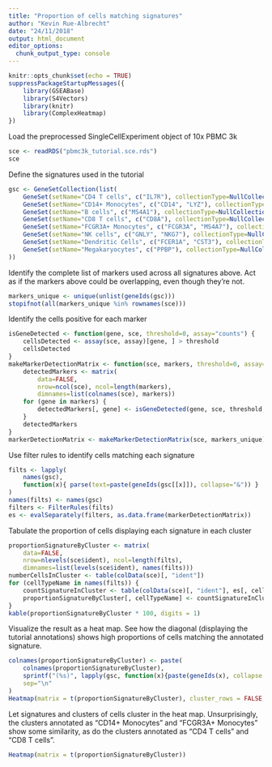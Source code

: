 ```yaml
---
title: "Proportion of cells matching signatures"
author: "Kevin Rue-Albrecht"
date: "24/11/2018"
output: html_document
editor_options: 
  chunk_output_type: console
---
```


```r
knitr::opts_chunk$set(echo = TRUE)
suppressPackageStartupMessages({
    library(GSEABase)
    library(S4Vectors)
    library(knitr)
    library(ComplexHeatmap)
})
```

Load the preprocessed SingleCellExperiment object of 10x PBMC 3k

```r
sce <- readRDS("pbmc3k_tutorial.sce.rds")
sce
```

Define the signatures used in the tutorial

```r
gsc <- GeneSetCollection(list(
    GeneSet(setName="CD4 T cells", c("IL7R"), collectionType=NullCollection()),
    GeneSet(setName="CD14+ Monocytes", c("CD14", "LYZ"), collectionType=NullCollection()),
    GeneSet(setName="B cells", c("MS4A1"), collectionType=NullCollection()),
    GeneSet(setName="CD8 T cells", c("CD8A"), collectionType=NullCollection()),
    GeneSet(setName="FCGR3A+ Monocytes", c("FCGR3A", "MS4A7"), collectionType=NullCollection()),
    GeneSet(setName="NK cells", c("GNLY", "NKG7"), collectionType=NullCollection()),
    GeneSet(setName="Dendritic Cells", c("FCER1A", "CST3"), collectionType=NullCollection()),
    GeneSet(setName="Megakaryocytes", c("PPBP"), collectionType=NullCollection())
))
```

Identify the complete list of markers used across all signatures above.
Act as if the markers above could be overlapping, even though they're not.

```r
markers_unique <- unique(unlist(geneIds(gsc)))
stopifnot(all(markers_unique %in% rownames(sce)))
```

Identify the cells positive for each marker

```r
isGeneDetected <- function(gene, sce, threshold=0, assay="counts") {
    cellsDetected <- assay(sce, assay)[gene, ] > threshold
    cellsDetected
}
makeMarkerDetectionMatrix <- function(sce, markers, threshold=0, assay="counts") {
    detectedMarkers <- matrix(
        data=FALSE,
        nrow=ncol(sce), ncol=length(markers),
        dimnames=list(colnames(sce), markers))
    for (gene in markers) {
        detectedMarkers[, gene] <- isGeneDetected(gene, sce, threshold, assay)
    }
    detectedMarkers
}
markerDetectionMatrix <- makeMarkerDetectionMatrix(sce, markers_unique)
```

Use filter rules to identify cells matching each signature

```r
filts <- lapply(
    names(gsc),
    function(x){ parse(text=paste(geneIds(gsc[[x]]), collapse="&")) }
)
names(filts) <- names(gsc)
filters <- FilterRules(filts)
es <- evalSeparately(filters, as.data.frame(markerDetectionMatrix))
```

Tabulate the proportion of cells displaying each signature in each cluster

```r
proportionSignatureByCluster <- matrix(
    data=FALSE,
    nrow=nlevels(sce$ident), ncol=length(filts),
    dimnames=list(levels(sce$ident), names(filts)))
numberCellsInCluster <- table(colData(sce)[, "ident"])
for (cellTypeName in names(filts)) {
    countSignatureInCluster <- table(colData(sce)[, "ident"], es[, cellTypeName])[, "TRUE"]
    proportionSignatureByCluster[, cellTypeName] <- countSignatureInCluster / numberCellsInCluster
}
kable(proportionSignatureByCluster * 100, digits = 1)
```

Visualize the result as a heat map.
See how the diagonal (displaying the tutorial annotations) shows high proportions of cells matching the annotated signature.

```r
colnames(proportionSignatureByCluster) <- paste(
    colnames(proportionSignatureByCluster),
    sprintf("(%s)", lapply(gsc, function(x){paste(geneIds(x), collapse = ", ")})),
    sep="\n"
)
Heatmap(matrix = t(proportionSignatureByCluster), cluster_rows = FALSE, cluster_columns = FALSE)
```

Let signatures and clusters of cells cluster in the heat map.
Unsurprisingly, the clusters annotated as "CD14+ Monocytes" and "FCGR3A+ Monocytes" show some similarity, as do the clusters annotated as "CD4 T cells" and "CD8 T cells".

```r
Heatmap(matrix = t(proportionSignatureByCluster))
```
